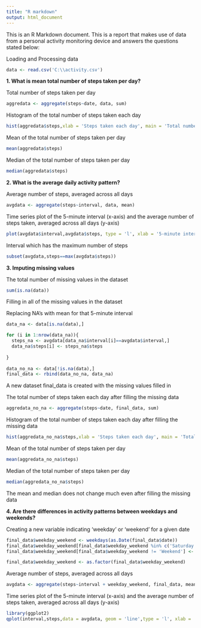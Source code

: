 ```yaml
---
title: "R markdown"
output: html_document
---
```


This is an R Markdown document. This is a report that makes use of data from a personal activity monitoring device and answers the questions stated below:

Loading and Processing data

```r
data <- read.csv('C:\\activity.csv')
```

**1. What is mean total number of steps taken per day?**

Total number of steps taken per day

```r
aggredata <- aggregate(steps~date, data, sum)
```

Histogram of the total number of steps taken each day
```r
hist(aggredata$steps,xlab = 'Steps taken each day', main = 'Total number of steps taken each day', col = 'cyan')
```

Mean of the total number of steps taken per day
```r
mean(aggredata$steps)
```

Median of the total number of steps taken per day
```r
median(aggredata$steps)
```

**2. What is the average daily activity pattern?**

Average number of steps, averaged across all days
```r
avgdata <- aggregate(steps~interval, data, mean)
```

Time series plot of the 5-minute interval (x-axis) and the average number of steps taken, averaged across all days (y-axis)

```r
plot(avgdata$interval,avgdata$steps, type = 'l', xlab = '5-minute interval', ylab = 'Average number of steps taken',main = 'Interval Vs Average number of steps ',col = 'blue')
```

Interval which has the maximum number of steps
```r
subset(avgdata,steps==max(avgdata$steps))
```

**3. Imputing missing values**

The total number of missing values in the dataset
```r
sum(is.na(data))
```

Filling in all of the missing values in the dataset

Replacing NA's with mean for that 5-minute interval
```r
data_na <- data[is.na(data),]

for (i in 1:nrow(data_na)){
  steps_na <- avgdata[data_na$interval[i]==avgdata$interval,]
  data_na$steps[i] <- steps_na$steps
  
}
  
data_no_na <- data[!is.na(data),]
final_data <- rbind(data_no_na, data_na)
```

A new dataset final_data is created with the missing values filled in

The total number of steps taken each day after filling the missing data
```r
aggredata_no_na <- aggregate(steps~date, final_data, sum)
```


Histogram of the total number of steps taken each day after filling the missing data

```r
hist(aggredata_no_na$steps,xlab = 'Steps taken each day', main = 'Total number of steps taken each day', col = 'red')
```

Mean of the total number of steps taken per day
```r
mean(aggredata_no_na$steps)
```

Median of the total number of steps taken per day
```r
median(aggredata_no_na$steps)
```

The mean and median does not change much even after filling the missing data


**4. Are there differences in activity patterns between weekdays and weekends?**


Creating a new variable indicating 'weekday' or 'weekend' for a given date

```r
final_data$weekday_weekend <- weekdays(as.Date(final_data$date))
final_data$weekday_weekend[final_data$weekday_weekend %in% c('Saturday','Sunday')] <- 'Weekend'
final_data$weekday_weekend[final_data$weekday_weekend != 'Weekend'] <- 'Weekday'

final_data$weekday_weekend <- as.factor(final_data$weekday_weekend)
```


Average number of steps, averaged across all days
```r
avgdata <- aggregate(steps~interval + weekday_weekend, final_data, mean)
```

Time series plot of the 5-minute interval (x-axis) and the average number of steps taken, averaged across all days (y-axis)

```r
library(ggplot2)
qplot(interval,steps,data = avgdata, geom = 'line',type = 'l', xlab = 'Interval', ylab = 'Average number of steps') + facet_wrap(~weekday_weekend, ncol = 1)
```


